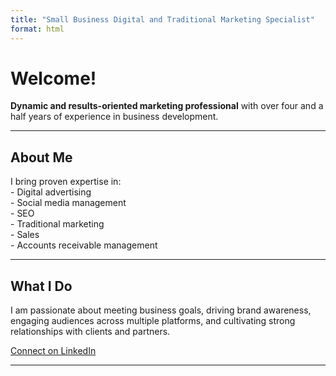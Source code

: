 ```yaml
---
title: "Small Business Digital and Traditional Marketing Specialist"
format: html
---
```


# Welcome!

**Dynamic and results-oriented marketing professional** with over four and a half years of experience in business development.

---

## About Me

I bring proven expertise in:  
- Digital advertising  
- Social media management  
- SEO  
- Traditional marketing  
- Sales  
- Accounts receivable management  

---

## What I Do

I am passionate about meeting business goals, driving brand awareness, engaging audiences across multiple platforms, and cultivating strong relationships with clients and partners.

[Connect on LinkedIn](https://www.linkedin.com/in/ryandebban/){.btn}

---


